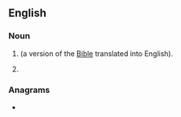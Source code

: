 ==English==

===Noun===
{{en-noun|~}}

# {{initialism of|en|{{1|revised}} {{1|standard}} {{1|version}}|nodot=1}} (a version of the [[Bible]] translated into English).
# {{init of|en|respiratory syncytial virus}}

===Anagrams===
* {{anagrams|en|a=rsv|RV's|RVs|SRV|SVR|VRS|VRs|svr}}